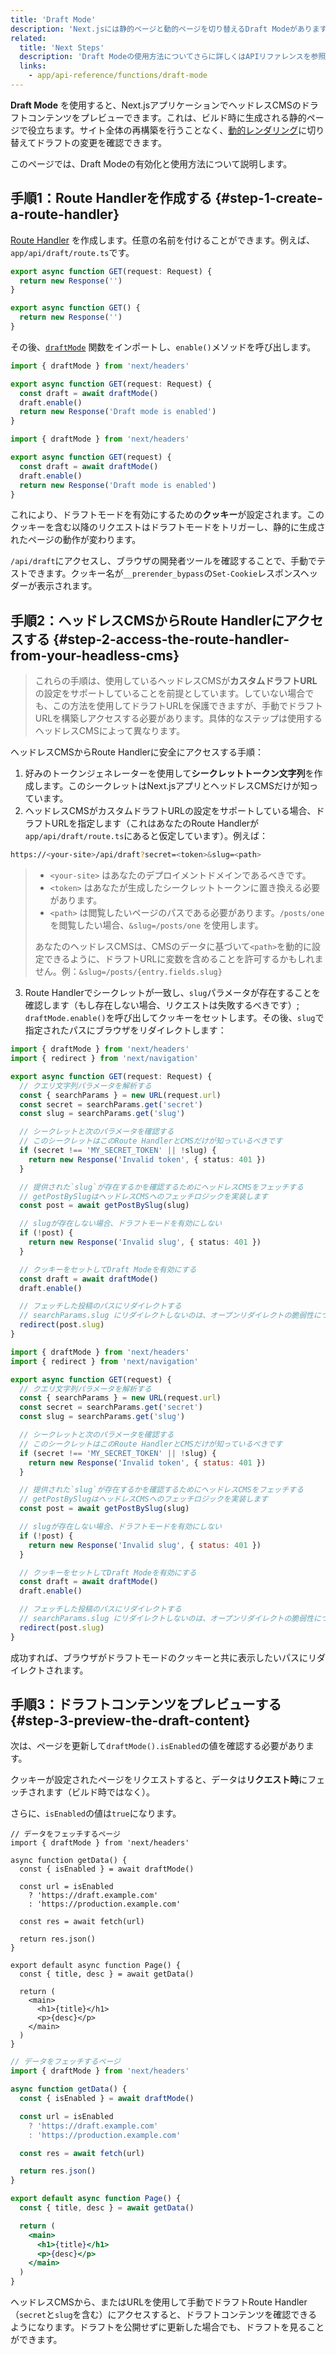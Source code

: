 ```yaml
---
title: 'Draft Mode'
description: 'Next.jsには静的ページと動的ページを切り替えるDraft Modeがあります。App Routerを使った動作をここで学ぶことができます。'
related:
  title: 'Next Steps'
  description: 'Draft Modeの使用方法についてさらに詳しくはAPIリファレンスを参照してください。'
  links:
    - app/api-reference/functions/draft-mode
---
```


**Draft Mode** を使用すると、Next.jsアプリケーションでヘッドレスCMSのドラフトコンテンツをプレビューできます。これは、ビルド時に生成される静的ページで役立ちます。サイト全体の再構築を行うことなく、[動的レンダリング](/docs/app/building-your-application/rendering/server-components#dynamic-rendering)に切り替えてドラフトの変更を確認できます。

このページでは、Draft Modeの有効化と使用方法について説明します。

## 手順1：Route Handlerを作成する {#step-1-create-a-route-handler}

[Route Handler](/docs/app/building-your-application/routing/route-handlers) を作成します。任意の名前を付けることができます。例えば、`app/api/draft/route.ts`です。

<Tabs>
<TabItem value="ts" label="TypeScript">

```ts title="app/api/draft/route.ts" switcher
export async function GET(request: Request) {
  return new Response('')
}
```
</TabItem>
<TabItem value="js" label="JavaScript">

```js title="app/api/draft/route.js" switcher
export async function GET() {
  return new Response('')
}
```
</TabItem>
</Tabs>

その後、[`draftMode`](/docs/app/api-reference/functions/draft-mode) 関数をインポートし、`enable()`メソッドを呼び出します。

<Tabs>
<TabItem value="ts" label="TypeScript">

```ts title="app/api/draft/route.ts" switcher
import { draftMode } from 'next/headers'

export async function GET(request: Request) {
  const draft = await draftMode()
  draft.enable()
  return new Response('Draft mode is enabled')
}
```
</TabItem>
<TabItem value="js" label="JavaScript">

```js title="app/api/draft/route.js" switcher
import { draftMode } from 'next/headers'

export async function GET(request) {
  const draft = await draftMode()
  draft.enable()
  return new Response('Draft mode is enabled')
}
```
</TabItem>
</Tabs>

これにより、ドラフトモードを有効にするための**クッキー**が設定されます。このクッキーを含む以降のリクエストはドラフトモードをトリガーし、静的に生成されたページの動作が変わります。

`/api/draft`にアクセスし、ブラウザの開発者ツールを確認することで、手動でテストできます。クッキー名が`__prerender_bypass`の`Set-Cookie`レスポンスヘッダーが表示されます。

## 手順2：ヘッドレスCMSからRoute Handlerにアクセスする {#step-2-access-the-route-handler-from-your-headless-cms}

> これらの手順は、使用しているヘッドレスCMSが**カスタムドラフトURL**の設定をサポートしていることを前提としています。していない場合でも、この方法を使用してドラフトURLを保護できますが、手動でドラフトURLを構築しアクセスする必要があります。具体的なステップは使用するヘッドレスCMSによって異なります。

ヘッドレスCMSからRoute Handlerに安全にアクセスする手順：

1. 好みのトークンジェネレーターを使用して**シークレットトークン文字列**を作成します。このシークレットはNext.jsアプリとヘッドレスCMSだけが知っています。
2. ヘッドレスCMSがカスタムドラフトURLの設定をサポートしている場合、ドラフトURLを指定します（これはあなたのRoute Handlerが`app/api/draft/route.ts`にあると仮定しています）。例えば：

```bash title="ターミナル"
https://<your-site>/api/draft?secret=<token>&slug=<path>
```

> - `<your-site>` はあなたのデプロイメントドメインであるべきです。
> - `<token>` はあなたが生成したシークレットトークンに置き換える必要があります。
> - `<path>` は閲覧したいページのパスである必要があります。`/posts/one` を閲覧したい場合、`&slug=/posts/one` を使用します。
>
> あなたのヘッドレスCMSは、CMSのデータに基づいて`<path>`を動的に設定できるように、ドラフトURLに変数を含めることを許可するかもしれません。例：`&slug=/posts/{entry.fields.slug}`

3. Route Handlerでシークレットが一致し、`slug`パラメータが存在することを確認します（もし存在しない場合、リクエストは失敗するべきです）; `draftMode.enable()`を呼び出してクッキーをセットします。その後、`slug`で指定されたパスにブラウザをリダイレクトします：

<Tabs>
<TabItem value="ts" label="TypeScript">

```ts title="app/api/draft/route.ts" switcher
import { draftMode } from 'next/headers'
import { redirect } from 'next/navigation'

export async function GET(request: Request) {
  // クエリ文字列パラメータを解析する
  const { searchParams } = new URL(request.url)
  const secret = searchParams.get('secret')
  const slug = searchParams.get('slug')

  // シークレットと次のパラメータを確認する
  // このシークレットはこのRoute HandlerとCMSだけが知っているべきです
  if (secret !== 'MY_SECRET_TOKEN' || !slug) {
    return new Response('Invalid token', { status: 401 })
  }

  // 提供された`slug`が存在するかを確認するためにヘッドレスCMSをフェッチする
  // getPostBySlugはヘッドレスCMSへのフェッチロジックを実装します
  const post = await getPostBySlug(slug)

  // slugが存在しない場合、ドラフトモードを有効にしない
  if (!post) {
    return new Response('Invalid slug', { status: 401 })
  }

  // クッキーをセットしてDraft Modeを有効にする
  const draft = await draftMode()
  draft.enable()

  // フェッチした投稿のパスにリダイレクトする
  // searchParams.slug にリダイレクトしないのは、オープンリダイレクトの脆弱性につながる可能性があるためです
  redirect(post.slug)
}
```
</TabItem>
<TabItem value="js" label="JavaScript">

```js title="app/api/draft/route.js" switcher
import { draftMode } from 'next/headers'
import { redirect } from 'next/navigation'

export async function GET(request) {
  // クエリ文字列パラメータを解析する
  const { searchParams } = new URL(request.url)
  const secret = searchParams.get('secret')
  const slug = searchParams.get('slug')

  // シークレットと次のパラメータを確認する
  // このシークレットはこのRoute HandlerとCMSだけが知っているべきです
  if (secret !== 'MY_SECRET_TOKEN' || !slug) {
    return new Response('Invalid token', { status: 401 })
  }

  // 提供された`slug`が存在するかを確認するためにヘッドレスCMSをフェッチする
  // getPostBySlugはヘッドレスCMSへのフェッチロジックを実装します
  const post = await getPostBySlug(slug)

  // slugが存在しない場合、ドラフトモードを有効にしない
  if (!post) {
    return new Response('Invalid slug', { status: 401 })
  }

  // クッキーをセットしてDraft Modeを有効にする
  const draft = await draftMode()
  draft.enable()

  // フェッチした投稿のパスにリダイレクトする
  // searchParams.slug にリダイレクトしないのは、オープンリダイレクトの脆弱性につながる可能性があるためです
  redirect(post.slug)
}
```
</TabItem>
</Tabs>

成功すれば、ブラウザがドラフトモードのクッキーと共に表示したいパスにリダイレクトされます。

## 手順3：ドラフトコンテンツをプレビューする {#step-3-preview-the-draft-content}

次は、ページを更新して`draftMode().isEnabled`の値を確認する必要があります。

クッキーが設定されたページをリクエストすると、データは**リクエスト時**にフェッチされます（ビルド時ではなく）。

さらに、`isEnabled`の値は`true`になります。

<Tabs>
<TabItem value="tsx" label="TypeScript">

```tsx title="app/page.tsx" switcher
// データをフェッチするページ
import { draftMode } from 'next/headers'

async function getData() {
  const { isEnabled } = await draftMode()

  const url = isEnabled
    ? 'https://draft.example.com'
    : 'https://production.example.com'

  const res = await fetch(url)

  return res.json()
}

export default async function Page() {
  const { title, desc } = await getData()

  return (
    <main>
      <h1>{title}</h1>
      <p>{desc}</p>
    </main>
  )
}
```
</TabItem>
<TabItem value="jsx" label="JavaScript">

```jsx title="app/page.js" switcher
// データをフェッチするページ
import { draftMode } from 'next/headers'

async function getData() {
  const { isEnabled } = await draftMode()

  const url = isEnabled
    ? 'https://draft.example.com'
    : 'https://production.example.com'

  const res = await fetch(url)

  return res.json()
}

export default async function Page() {
  const { title, desc } = await getData()

  return (
    <main>
      <h1>{title}</h1>
      <p>{desc}</p>
    </main>
  )
}
```
</TabItem>
</Tabs>

ヘッドレスCMSから、またはURLを使用して手動でドラフトRoute Handler（`secret`と`slug`を含む）にアクセスすると、ドラフトコンテンツを確認できるようになります。ドラフトを公開せずに更新した場合でも、ドラフトを見ることができます。